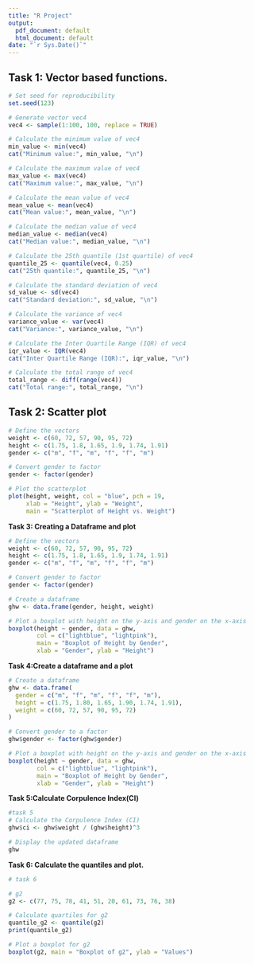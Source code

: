 ```yaml
---
title: "R Project"
output:
  pdf_document: default
  html_document: default
date: "`r Sys.Date()`"
---
```


## Task 1: Vector based functions.

```r
# Set seed for reproducibility
set.seed(123)

# Generate vector vec4
vec4 <- sample(1:100, 100, replace = TRUE)

# Calculate the minimum value of vec4
min_value <- min(vec4)
cat("Minimum value:", min_value, "\n")

# Calculate the maximum value of vec4
max_value <- max(vec4)
cat("Maximum value:", max_value, "\n")

# Calculate the mean value of vec4
mean_value <- mean(vec4)
cat("Mean value:", mean_value, "\n")

# Calculate the median value of vec4
median_value <- median(vec4)
cat("Median value:", median_value, "\n")

# Calculate the 25th quantile (1st quartile) of vec4
quantile_25 <- quantile(vec4, 0.25)
cat("25th quantile:", quantile_25, "\n")

# Calculate the standard deviation of vec4
sd_value <- sd(vec4)
cat("Standard deviation:", sd_value, "\n")

# Calculate the variance of vec4
variance_value <- var(vec4)
cat("Variance:", variance_value, "\n")

# Calculate the Inter Quartile Range (IQR) of vec4
iqr_value <- IQR(vec4)
cat("Inter Quartile Range (IQR):", iqr_value, "\n")

# Calculate the total range of vec4
total_range <- diff(range(vec4))
cat("Total range:", total_range, "\n")

```

## Task 2: Scatter plot
```r
# Define the vectors
weight <- c(60, 72, 57, 90, 95, 72)
height <- c(1.75, 1.8, 1.65, 1.9, 1.74, 1.91)
gender <- c("m", "f", "m", "f", "f", "m")

# Convert gender to factor
gender <- factor(gender)

# Plot the scatterplot
plot(height, weight, col = "blue", pch = 19,
     xlab = "Height", ylab = "Weight",
     main = "Scatterplot of Height vs. Weight")

```
**Task 3: Creating a Dataframe and plot**
```r
# Define the vectors
weight <- c(60, 72, 57, 90, 95, 72)
height <- c(1.75, 1.8, 1.65, 1.9, 1.74, 1.91)
gender <- c("m", "f", "m", "f", "f", "m")

# Convert gender to factor
gender <- factor(gender)

# Create a dataframe
ghw <- data.frame(gender, height, weight)

# Plot a boxplot with height on the y-axis and gender on the x-axis
boxplot(height ~ gender, data = ghw,
        col = c("lightblue", "lightpink"),
        main = "Boxplot of Height by Gender",
        xlab = "Gender", ylab = "Height")
```
**Task 4:Create a dataframe and a plot**

```r
# Create a dataframe
ghw <- data.frame(
  gender = c("m", "f", "m", "f", "f", "m"),
  height = c(1.75, 1.80, 1.65, 1.90, 1.74, 1.91),
  weight = c(60, 72, 57, 90, 95, 72)
)

# Convert gender to a factor
ghw$gender <- factor(ghw$gender)

# Plot a boxplot with height on the y-axis and gender on the x-axis
boxplot(height ~ gender, data = ghw,
        col = c("lightblue", "lightpink"),
        main = "Boxplot of Height by Gender",
        xlab = "Gender", ylab = "Height")
```

**Task 5:Calculate Corpulence Index(CI)**
```r
#task 5
# Calculate the Corpulence Index (CI)
ghw$ci <- ghw$weight / (ghw$height)^3

# Display the updated dataframe
ghw


```

**Task 6: Calculate the quantiles and plot.**
```r
# task 6

# g2
g2 <- c(77, 75, 78, 41, 51, 20, 61, 73, 76, 38)

# Calculate quartiles for g2
quantile_g2 <- quantile(g2)
print(quantile_g2)

# Plot a boxplot for g2
boxplot(g2, main = "Boxplot of g2", ylab = "Values")




```


